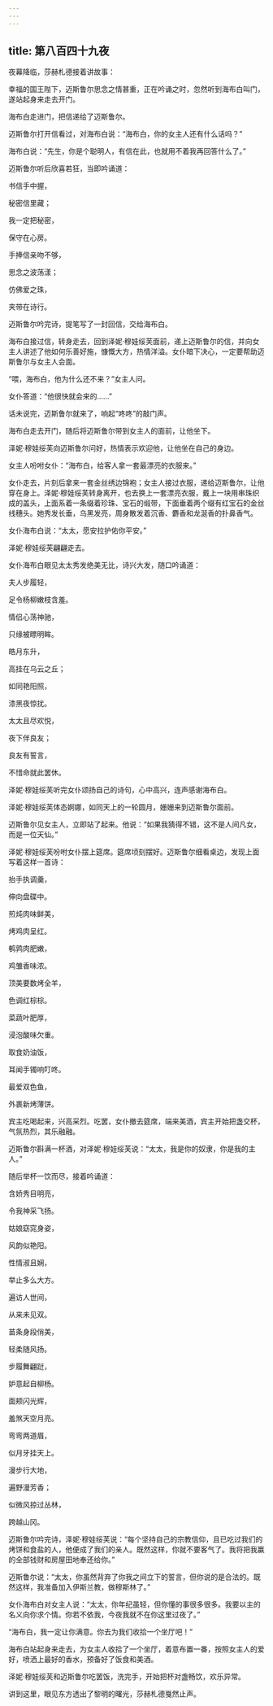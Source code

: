 ```yaml
---
---
---
```

title: 第八百四十九夜
---






夜幕降临，莎赫札德接着讲故事：





幸福的国王陛下，迈斯鲁尔思念之情甚重，正在吟诵之时，忽然听到海布白叫门，遂站起身来走去开门。

海布白走进门，把信递给了迈斯鲁尔。

迈斯鲁尔打开信看过，对海布白说：“海布白，你的女主人还有什么话吗？”

海布白说：“先生，你是个聪明人，有信在此，也就用不着我再回答什么了。”

迈斯鲁尔听后欣喜若狂，当即吟诵道：


书信手中握，

秘密信里藏；

我一定把秘密，

保守在心房。

手捧信亲吻不够，

思念之波荡漾；

仿佛爱之珠，

夹带在诗行。



迈斯鲁尔吟完诗，提笔写了一封回信，交给海布白。

海布白接过信，转身走去，回到泽妮·穆娃绥芙面前，递上迈斯鲁尔的信，并向女主人讲述了他如何乐善好施，慷慨大方，热情洋溢。女仆暗下决心，一定要帮助迈斯鲁尔与女主人会面。

“喂，海布白，他为什么还不来？”女主人问。

女仆答道：“他很快就会来的……”

话未说完，迈斯鲁尔就来了，响起“咚咚”的敲门声。

海布白走去开门，随后将迈斯鲁尔带到女主人的面前，让他坐下。

泽妮·穆娃绥芙向迈斯鲁尔问好，热情表示欢迎他，让他坐在自己的身边。

女主人吩咐女仆：“海布白，给客人拿一套最漂亮的衣服来。”

女仆走去，片刻后拿来一套金丝绣边锦袍；女主人接过衣服，递给迈斯鲁尔，让他穿在身上。泽妮·穆娃绥芙转身离开，也去换上一套漂亮衣服，戴上一块用串珠织成的盖头，上面系着一条缀着珍珠、宝石的缎带，下面垂着两个缀有红宝石的金丝线穗头。她秀发长垂，乌黑发亮，周身散发着沉香、麝香和龙涎香的扑鼻香气。

女仆海布白说：“太太，愿安拉护佑你平安。”

泽妮·穆娃绥芙翩翩走去。

女仆海布白眼见太太秀发绝美无比，诗兴大发，随口吟诵道：


夫人步履轻，

足令杨柳嫩枝含羞。

情侣心荡神驰，

只缘被瞟明眸。

皓月东升，

高挂在乌云之丘；

如同艳阳照，

漆黑夜惊扰。

太太且尽欢悦，

夜下伴良友；

良友有誓言，

不惜命就此罢休。



泽妮·穆娃绥芙听完女仆颂扬自己的诗句，心中高兴，连声感谢海布白。

泽妮·穆娃绥芙体态婀娜，如同天上的一轮圆月，姗姗来到迈斯鲁尔面前。

迈斯鲁尔见女主人，立即站了起来。他说：“如果我猜得不错，这不是人间凡女，而是一位天仙。”

泽妮·穆娃绥芙吩咐女仆摆上筵席。筵席顷刻摆好。迈斯鲁尔细看桌边，发现上面写着这样一首诗：


抬手执调羹，

伸向盘碟中。

煎炖肉味鲜美，

烤鸡肉呈红。

鹌鹑肉肥嫩，

鸡雏香味浓。

顶美要数烤全羊，

色调红棕棕。

菜蔬叶肥厚，

浸泡酸味欠重。

取食奶油饭，

耳闻手镯响叮咚。

最爱双色鱼，

外裹新烤薄饼。



宾主吃喝起来，兴高采烈。吃罢，女仆撤去筵席，端来美酒，宾主开始把盏交杯，气氛热烈，其乐融融。

迈斯鲁尔斟满一杯酒，对泽妮·穆娃绥芙说：“太太，我是你的奴隶，你是我的主人。”

随后举杯一饮而尽，接着吟诵道：


含娇秀目明亮，

令我神采飞扬。

姑娘窈窕身姿，

风韵似艳阳。

性情淑且娴，

举止多么大方。

遍访人世间，

从来未见双。

苗条身段俏美，

轻柔随风扬。

步履舞翩跹，

妒意起自柳杨。

面颊闪光辉，

羞煞天空月亮。

弯弯两道眉，

似月牙挂天上。

漫步行大地，

遍野漫芳香；

似微风掠过丛林，

跨越山冈。



迈斯鲁尔吟完诗，泽妮·穆娃绥芙说：“每个坚持自己的宗教信仰，且已吃过我们的烤饼和食盐的人，他便成了我们的亲人。既然这样，你就不要客气了。我将把我赢的全部钱财和房屋田地奉还给你。”

迈斯鲁尔说：“太太，你虽然背弃了你我之间立下的誓言，但你说的是合法的。既然这样，我准备加入伊斯兰教，做穆斯林了。”

女仆海布白对女主人说：“太太，你年纪虽轻，但你懂的事很多很多。我要以主的名义向你求个情。你若不依我，今夜我就不在你这里过夜了。”

“海布白，我一定让你满意。你去为我们收拾一个坐厅吧！”

海布白站起身来走去，为女主人收拾了一个坐厅，着意布置一番，按照女主人的爱好，喷洒上最好的香水，预备好了饭食和美酒。

泽妮·穆娃绥芙和迈斯鲁尔吃罢饭，洗完手，开始把杯对盏畅饮，欢乐异常。





讲到这里，眼见东方透出了黎明的曙光，莎赫札德戛然止声。